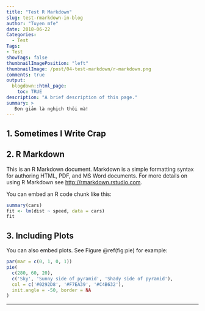 ```yaml
---
title: "Test R Markdown"
slug: test-rmarkdown-in-blog
author: "Tuyen mfe"
date: 2018-06-22
Categories:
  - Test
Tags:
- Test
showTags: false
thumbnailImagePosition: "left"
thumbnailImage: /post/04-test-markdown/r-markdown.png
comments: true
output:
  blogdown::html_page:
    toc: TRUE
description: "A brief description of this page."
summary: >
   Đơn giản là nghịch thôi mà!
---
```


## 1. Sometimes I Write Crap

## 2. R Markdown

This is an R Markdown document. Markdown is a simple formatting syntax for authoring HTML, PDF, and MS Word documents. For more details on using R Markdown see <http://rmarkdown.rstudio.com>.

You can embed an R code chunk like this:

```r
summary(cars)
fit <- lm(dist ~ speed, data = cars)
fit
```

## 3. Including Plots

You can also embed plots. See Figure \@ref(fig:pie) for example:

```r
par(mar = c(0, 1, 0, 1))
pie(
  c(280, 60, 20),
  c('Sky', 'Sunny side of pyramid', 'Shady side of pyramid'),
  col = c('#0292D8', '#F7EA39', '#C4B632'),
  init.angle = -50, border = NA
)
```

---

